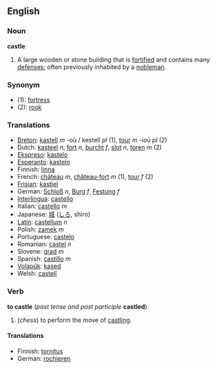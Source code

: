 ==English==
===  Noun ===
'''castle'''

#A large wooden or stone building that is [[fortified]] and contains many [[defense]]s; often previously inhabited by a [[nobleman]].

=== Synonym ===
*(1): [[fortress]]
*(2): [[rook]]

=== Translations ===
*[[Breton]]: [[kastell]] ''m'' -où / kestell ''pl'' (1), [[tour]] ''m'' -ioù ''pl'' (2)
*Dutch: [[kasteel]] ''n'', [[fort]] ''n'', [[burcht]] ''f'', [[slot]] ''n'', [[toren]] ''m'' (2)
*[[Ekspreso]]: [[kastelo]]
*[[Esperanto]]: [[kastelo]]
*Finnish: [[linna]]
*French: [[château]] ''m'', [[château-fort]] ''m'' (1), [[tour]] ''f'' (2)
*[[Frisian]]: [[kastiel]]
*German: [[Schloß]] ''n'', [[Burg]] ''f'', [[Festung]] ''f''
*[[Interlingua]]: [[castello]] 
*Italian: [[castello]] ''m''
*Japanese: [[城]] ([[しろ]], shiro)
*[[Latin]]: [[castellum]] ''n''
*Polish: [[zamek]] ''m''
*Portuguese: [[castelo]] 
*Romanian: [[castel]] ''n''
*Slovene: [[grad]] ''m''
*Spanish: [[castillo]] ''m''
*[[Volapük]]: [[kased]]
*Welsh: [[castell]]

=== Verb ===
'''to castle''' (''past tense and past participle'' '''castled''')

#(''chess'') to perform the move of [[castling]].

====Translations====
*Finnish: [[tornitus]]
*German: [[rochieren]]